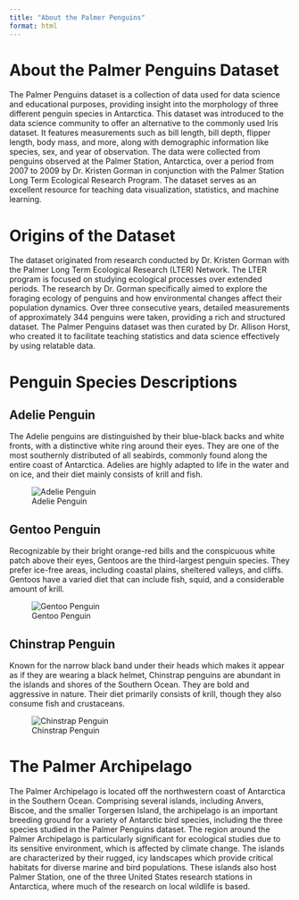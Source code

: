 ```yaml
---
title: "About the Palmer Penguins"
format: html
---
```


# About the Palmer Penguins Dataset

The Palmer Penguins dataset is a collection of data used for data science and educational purposes, providing insight into the morphology of three different penguin species in Antarctica. This dataset was introduced to the data science community to offer an alternative to the commonly used Iris dataset. It features measurements such as bill length, bill depth, flipper length, body mass, and more, along with demographic information like species, sex, and year of observation. The data were collected from penguins observed at the Palmer Station, Antarctica, over a period from 2007 to 2009 by Dr. Kristen Gorman in conjunction with the Palmer Station Long Term Ecological Research Program. The dataset serves as an excellent resource for teaching data visualization, statistics, and machine learning.

# Origins of the Dataset

The dataset originated from research conducted by Dr. Kristen Gorman with the Palmer Long Term Ecological Research (LTER) Network. The LTER program is focused on studying ecological processes over extended periods. The research by Dr. Gorman specifically aimed to explore the foraging ecology of penguins and how environmental changes affect their population dynamics. Over three consecutive years, detailed measurements of approximately 344 penguins were taken, providing a rich and structured dataset. The Palmer Penguins dataset was then curated by Dr. Allison Horst, who created it to facilitate teaching statistics and data science effectively by using relatable data.

# Penguin Species Descriptions

## Adelie Penguin

The Adelie penguins are distinguished by their blue-black backs and white fronts, with a distinctive white ring around their eyes. They are one of the most southernly distributed of all seabirds, commonly found along the entire coast of Antarctica. Adelies are highly adapted to life in the water and on ice, and their diet mainly consists of krill and fish.

![Adelie Penguin](images/adelie.jpg)

## Gentoo Penguin

Recognizable by their bright orange-red bills and the conspicuous white patch above their eyes, Gentoos are the third-largest penguin species. They prefer ice-free areas, including coastal plains, sheltered valleys, and cliffs. Gentoos have a varied diet that can include fish, squid, and a considerable amount of krill.

![Gentoo Penguin](images/gentoo.jpg)

## Chinstrap Penguin

Known for the narrow black band under their heads which makes it appear as if they are wearing a black helmet, Chinstrap penguins are abundant in the islands and shores of the Southern Ocean. They are bold and aggressive in nature. Their diet primarily consists of krill, though they also consume fish and crustaceans.

![Chinstrap Penguin](images/chinstrap.jpg)

# The Palmer Archipelago

The Palmer Archipelago is located off the northwestern coast of Antarctica in the Southern Ocean. Comprising several islands, including Anvers, Biscoe, and the smaller Torgersen Island, the archipelago is an important breeding ground for a variety of Antarctic bird species, including the three species studied in the Palmer Penguins dataset. The region around the Palmer Archipelago is particularly significant for ecological studies due to its sensitive environment, which is affected by climate change. The islands are characterized by their rugged, icy landscapes which provide critical habitats for diverse marine and bird populations. These islands also host Palmer Station, one of the three United States research stations in Antarctica, where much of the research on local wildlife is based.

